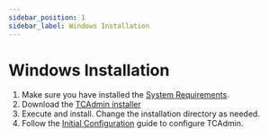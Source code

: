 ```yaml
---
sidebar_position: 1
sidebar_label: Windows Installation
---
```


# Windows Installation

1. Make sure you have installed the [System Requirements](/getting-started/system-requirements).
2. Download the [TCAdmin installer](https://downloads.tcadmin.net/installer/tcadmin2setup.exe)
3. Execute and install. Change the installation directory as needed.
4. Follow the [Initial Configuration](/getting-started/initial-configuration) guide to configure TCAdmin.